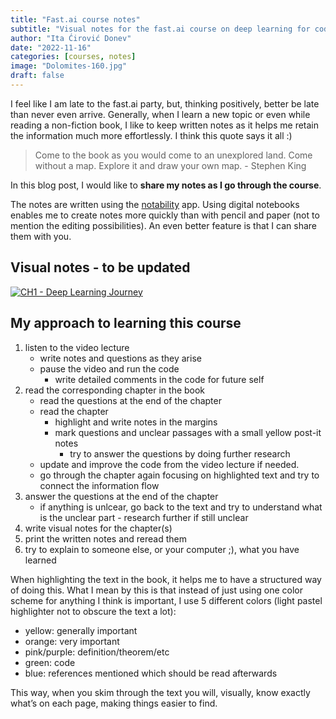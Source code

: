 ```yaml
---
title: "Fast.ai course notes"
subtitle: "Visual notes for the fast.ai course on deep learning for coders"
author: "Ita Ćirović Donev"
date: "2022-11-16"
categories: [courses, notes]
image: "Dolomites-160.jpg"
draft: false
---
```


I feel like I am late to the fast.ai party, but, thinking positively, better be late than never even arrive. Generally, when I learn a new topic or even while reading a non-fiction book, I like to keep written notes as it helps me retain the information much more effortlessly. I think this quote says it all :)

> Come to the book as you would come to an unexplored land. Come without a map. Explore it and draw your own map. - Stephen King

In this blog post, I would like to **share my notes as I go through the course**. 

The notes are written using the [notability](https://notability.com) app. Using digital notebooks enables me to create notes more quickly than with pencil and paper (not to mention the editing possibilities). An even better feature is that I can share them with you.


## Visual notes - to be updated

::: {layout-ncol=3, layout="[5, -1, 5]"}
[![CH1 - Deep Learning Journey](ch1.png)](fastai-ch1.pdf)
:::


## My approach to learning this course

1. listen to the video lecture  
    - write notes and questions as they arise
    - pause the video and run the code 
        - write detailed comments in the code for future self
2. read the corresponding chapter in the book
    - read the questions at the end of the chapter
    - read the chapter
        - highlight and write notes in the margins
        - mark questions and unclear passages with a small yellow post-it notes
            - try to answer the questions by doing further research
    - update and improve the code from the video lecture if needed.
    - go through the chapter again focusing on highlighted text and try to connect the information flow
3. answer the questions at the end of the chapter
    - if anything is unlcear, go back to the text and try to understand what is the unclear part - research further if still unclear
4. write visual notes for the chapter(s)
5. print the written notes and reread them
6. try to explain to someone else, or your computer ;), what you have learned

When highlighting the text in the book, it helps me to have a structured way of doing this. What I mean by this is that instead of just using one color scheme for anything I think is important, I use 5 different colors (light pastel highlighter not to obscure the text a lot):

- yellow: generally important
- orange: very important
- pink/purple: definition/theorem/etc
- green: code
- blue: references mentioned which should be read afterwards

This way, when you skim through the text you will, visually, know exactly what's on each page, making things easier to find.